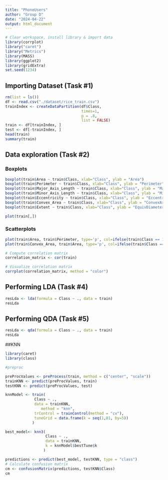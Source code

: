 ```yaml
---
title: "PhoneUsers"
author: "Group D"
date: "2024-04-22"
output: html_document
---
```



```r
# Clear workspace, install library & import data
library(corrplot)
library("caret")
library("Metrics")
library(MASS)
library(ggplot2)
library(gridExtra)
set.seed(1234)
```

## Importing Dataset (Task #1)
```r
rm(list = ls())
df <- read.csv("./dataset/rice_train.csv")
trainIndex <- createDataPartition(df$Class, 
								  times=1, 
								  p = .8, 
								  list = FALSE)
train <- df[trainIndex, ]
test <- df[-trainIndex, ]
head(train)
summary(train)

```


## Data exploration (Task #2)

### Boxplots
```r
boxplot(train$Area ~ train$Class, xlab="Class", ylab = "Area")
boxplot(train$Perimeter ~ train$Class, xlab="Class", ylab = "Perimeter")
boxplot(train$Major_Axis_Length ~ train$Class, xlab="Class", ylab = "MajorAxisLength")
boxplot(train$Minor_Axis_Length ~ train$Class, xlab="Class", ylab = "MinorAxisLength")
boxplot(train$Eccentricity ~ train$Class, xlab="Class", ylab = "Eccentricity")
boxplot(train$Convex_Area ~ train$Class, xlab="Class", ylab = "ConvexArea")
boxplot(train$Extent ~ train$Class, xlab="Class", ylab = "EquivDiameter")

plot(train[,])
```

### Scatterplots
```r
plot(train$Area, train$Perimeter, type='p', col=ifelse(train$Class == 1, "darkred", "lightblue"), xlab = "Area", ylab = "Perimeter")
plot(train$Convex_Area, train$Area, type='p', col=ifelse(train$Class == 1, "darkred", "lightblue"), xlab = "ConvexArea", ylab = "Area")
```

```r
# Compute correlation matrix
correlation_matrix <- cor(train)

# Visualize correlation matrix
corrplot(correlation_matrix, method = "color")
```


## Performing LDA (Task #4)
```r
resLda <- lda(formula = Class ~ ., data = train)
resLda
```

## Performing QDA (Task #5)
```r
resLda <- qda(formula = Class ~ ., data = train)
resLda
```


##KNN
```r
library(caret)
library(class)

#preproc

preProcValues <- preProcess(train, method = c("center", "scale"))
trainKNN <- predict(preProcValues, train)
testKNN <- predict(preProcValues, test)

knnModel <- train(
		     Class ~ ., 
		     data = trainKNN, 
	            method = "knn", 
		     trControl = trainControl(method = "cv"), 
		     tuneGrid = data.frame(k = seq(1,81, by=5))
		    )

best_model<- knn3(
                  Class ~ .,
                  data = trainKNN,
                  k = knnModel$bestTune$k
                 )

predictions <- predict(best_model, testKNN, type = "class")
# Calculate confusion matrix
cm <- confusionMatrix(predictions, testKNN$Class)
cm


```